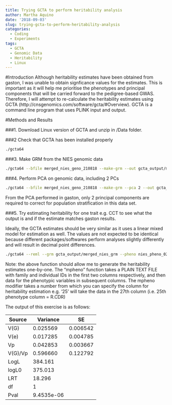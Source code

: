 ```yaml
---
title: Trying GCTA to perform heritability analysis
author: Martha Aquino
date: '2018-09-03'
slug: trying-gcta-to-perform-heritability-analysis
categories:
  - Coding
  - Experiments
tags:
  - GCTA
  - Genomic Data
  - Heritability
  - Linux
---
```


#Introduction
Although heritability estimates have been obtained from gaston, I was unable to obtain signficance values for the estimates. This is important as it will help me prioritise the phenotypes and principal components that will be carried forward to the pedigree-based GWAS. Therefore, I will attempt to re-calculate the heritability estimates using GCTA (http://cnsgenomics.com/software/gcta/#Overview). GCTA is a command line program that uses PLINK input and output. 

#Methods and Results 

###1. Download Linux version of GCTA and unzip in /Data folder.

###2 Check that GCTA has been installed properly 
```bash
./gcta64
```

###3. Make GRM from the NIES genomic data 
```bash
./gcta64 --bfile merged_nies_geno_210818 --make-grm --out gcta_output/merged_nies_grm
```

###4. Perform PCA on genomic data, including 2 PCs 
```bash
./gcta64 --bfile merged_nies_geno_210818 --make-grm --pca 2 --out gcta_output/merged_nies_pca
```

From the PCA performed in gaston, only 2 principal components are required to correct for population stratification in this data set. 

###5. Try estimating heritability for one trait e.g. CCT to see what the output is and if the estimate matches gaston results. 

Ideally, the GCTA estimates should be very similar as it uses a linear mixed model for estimation as well. The values are not expected to be identical because different packages/softwares perform analyses slightly differently and will result in decimal point differences. 

```bash
./gcta64 --reml --grm gcta_output/merged_nies_grm --pheno nies_pheno_020918.txt --mpheno 25 --reml-pred-rand -qcovar gcta_output/merged_nies_pca --out gcta_output/est_her_test
```

Note: the above function should allow me to generate the heritability estimates one-by-one. The "mpheno" function takes a PLAIN TEXT FILE with family and individual IDs in the first two columns respectively, and then data for the phenotypic variables in subsequent columns. The mpheno modifier takes a number from which you can specify the column for heritability estimation e.g. '25' will take the data in the 27th column (i.e. 25th phenotype column = R.CDR)

The output of this exercise is as follows: 

Source | Variance | SE
-------|----------|---------
V(G)   | 0.025569 | 0.006542
V(e)   | 0.017285 | 0.004785 
Vp     | 0.042853 | 0.003667 
V(G)/Vp| 0.596660 | 0.122792 
LogL   | 384.161  |          
logL0  | 375.013  |          
LRT    | 18.296   |          
df     | 1        |          
Pval   |9.4535e-06|          

